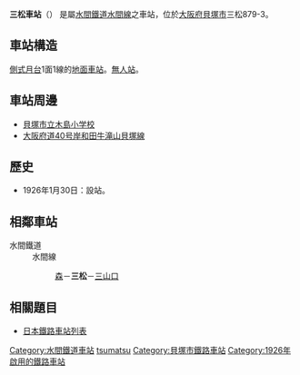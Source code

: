 {{NoteTA|1 = zh:三松車站; zh-cn:三松站; zh-tw:三松車站; zh-hk:三松站; }}
{{日本車站資訊
|公司色 = skyblue
|文字色 = black
|站名 = 三松站
|圖片 = Mizuma Railway Mitsumatsu Station.jpg
|pxl = 250px
|圖片說明 = 三松站
|日文原名 = 三ツ松
|平假名 = みつまつ
|羅馬拼音 = Mitumatu<!--ヘボン式の準則に従っていないが、駅名標の表記方法に合わせる-->
|所在地 = [[大阪府|大阪府]][[貝塚市|貝塚市]]三松879-3
|座標 = {{coord|34|24|38.91|N|135|23|0.10|E|}}
|車站構造 = [[地面車站|地面車站]]
|月台配置 = 側式 1面1線
|啟用年月日 = 1926年（[[大正|大正]]15年）1月30日
|廢站年月日 =
|乘客人數 =
|上下車人次 = 394
|統計年度 = 2010年<ref>{{PDFlink|[http://www.pref.osaka.jp/attach/3355/00093411/tn2011n090.pdf 大阪府統計年鑑（平成23年）]}}</ref>
|轉車 =
|備註 = [[無人站|無人站]]
|adjacent = {{Adjacent stations|system=水間鐵道|line=水間線|left=森|right=三山口|note-left=0.4km|note-mid=距離[[貝塚站_(大阪府)|貝塚]]4.7km|note-right=0.4km}}
}}
'''三松車站'''（{{jpn|j=三ツ松駅|hg=みつまつえき|rm=Mitsumatsu eki|f=y}}） 是屬[[水間鐵道|水間鐵道]][[水間線|水間線]]之車站，位於[[大阪府|大阪府]][[貝塚市|貝塚市]]三松879-3。 
==車站構造==
[[側式月台|側式月台]]1面1線的[[地面車站|地面車站]]。[[招呼站|無人站]]。
==車站周邊==
*[[貝塚市立木島小学校|貝塚市立木島小学校]]
*[[大阪府道40号岸和田牛滝山貝塚線|大阪府道40号岸和田牛滝山貝塚線]]
==歷史==
*1926年1月30日：設站。
==相鄰車站==
;水間鐵道
:水間線
::[[森車站_(大阪府)|森]]－'''三松'''－[[三山口車站|三山口]] 
==相關題目==
*[[日本鐵路車站列表|日本鐵路車站列表]]

{{水間線}}
{{Japan-rail-stub}}
{{DEFAULTSORT:Mitsumatsu}}
[[Category:水間鐵道車站|Category:水間鐵道車站]]
[[Category:日本鐵路車站_Mi|tsumatsu]]
[[Category:貝塚市鐵路車站|Category:貝塚市鐵路車站]]
[[Category:1926年啟用的鐵路車站|Category:1926年啟用的鐵路車站]]